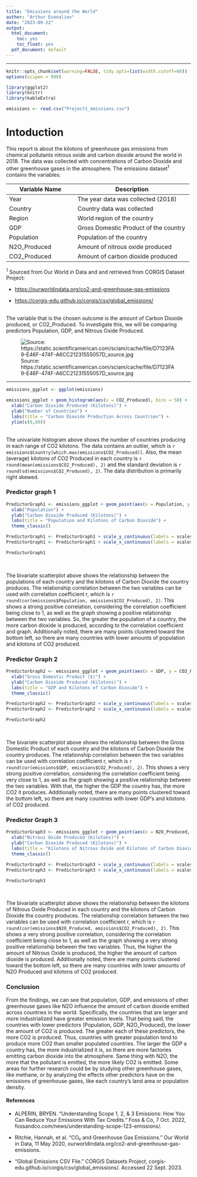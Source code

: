 ---
title: "Emissions around the World"
author: "Arthur Esenaliev"
date: "2023-09-22"
output: 
  html_document:
    toc: yes
    toc_float: yes
  pdf_document: default
---
*** 
```{r global_options, include=FALSE}
knitr::opts_chunk$set(warning=FALSE, tidy.opts=list(width.cutoff=60))
options(scipen = 999)
```

```{r include = FALSE}
library(ggplot2)
library(knitr)
library(kableExtra)
```

```{r echo = FALSE}
emissions <- read.csv("Project1_emissions.csv")
```

# __Intoduction__

This report is about the kilotons of greenhouse gas emissions from chemical pollutants nitrous oxide and carbon dioxide around the world in 2018. The data was collected with concentrations of Carbon Dioxide and other greenhouse gases in the atmosphere. The emissions dataset^1^ contains the variables:

| Variable Name       |                 Description                               |
|------------------------------------|-----------------------------------------------------------|
| Year                |                The year data was collected (2018)            |
| Country             |                Country data was collected                    |
| Region              |                World region of the country                   |
| GDP                 |                Gross Domestic Product of the country         |
| Population          |                Population of the country                     |
| N2O_Produced        |                Amount of nitrous oxide produced              |
| CO2_Produced        |                Amount of carbon dioxide produced             |



^1^ Sourced from Our World in Data and and retrieved from CORGIS Dataset Project:

* [https://ourworldindata.org/co2-and-greenhouse-gas-emissions](https://ourworldindata.org/co2-and-greenhouse-gas-emissions) 

* [https://corgis-edu.github.io/corgis/csv/global_emissions/](https://corgis-edu.github.io/corgis/csv/global_emissions/)

<br>
The variable that is the chosen outcome is the amount of Carbon Dioxide produced,  or CO2_Produced. To investigate this, we will be comparing predictors Population, GDP, and Nitrous Oxide Produced. 

![Source: https://static.scientificamerican.com/sciam/cache/file/D7123FA9-E46F-474F-A6CC21231555057D_source.jpg](emissions.jpg)

***

```{r echo = FALSE}
emissions_ggplot <- ggplot(emissions)

emissions_ggplot + geom_histogram(aes(x = CO2_Produced), bins = 50) +
  xlab("Carbon Dioxide Produced (Kilotons)") +
  ylab("Number of Countries") +
  labs(title = "Carbon Dioxide Production Across Countries") +
  ylim(c(0,60)) 

```
<br>
The univariate histogram above shows the number of countries producing in each range of CO2 kilotons. The data contains an outlier, which is `r emissions$Country[which.max(emissions$CO2_Produced)]`. Also, the mean (average) kilotons of CO2 Produced in each country is `r round(mean(emissions$CO2_Produced), 2)` and the standard deviation is `r round(sd(emissions$CO2_Produced), 2)`. The data distribution is primarily right skewed. 

### __Predictor graph 1__

```{r echo = FALSE}
PredictorGraph1 <- emissions_ggplot + geom_point(aes(x = Population, y = CO2_Produced)) +
  xlab("Population") +
  ylab("Carbon Dioxide Produced (Kilotons)") +
  labs(title = "Population and Kilotons of Carbon Dioxide") +
  theme_classic() 

PredictorGraph1 <- PredictorGraph1 + scale_y_continuous(labels = scales::comma)
PredictorGraph1 <- PredictorGraph1 + scale_x_continuous(labels = scales::comma)

PredictorGraph1

```
<br>

The bivariate scatterplot above shows the relationship between the populations of each country and the kilotons of Carbon Dioxide the country produces. The relationship correlation between the two variables can be used with correlation coefficient r, which is `r round(cor(emissions$Population, emissions$CO2_Produced), 2)`. This shows a strong positive correlation, considering the correlation coefficient being close to 1, as well as the graph showing a positive relationship between the two variables. So, the greater the population of a country, the more carbon dioxide is produced, according to the correlation coefficient and graph. Additionally noted, there are many points clustered toward the bottom left, so there are many countries with lower amounts of population and kilotons of CO2 produced.

### __Predictor Graph 2__ 

```{r echo = FALSE}
PredictorGraph2 <- emissions_ggplot + geom_point(aes(x = GDP, y = CO2_Produced)) +
  xlab("Gross Domestic Product ($)") +
  ylab("Carbon Dioxide Produced (Kilotons)") +
  labs(title = "GDP and Kilotons of Carbon Dioxide") +
  theme_classic() 

PredictorGraph2 <- PredictorGraph2 + scale_y_continuous(labels = scales::comma)
PredictorGraph2 <- PredictorGraph2 + scale_x_continuous(labels = scales::comma)

PredictorGraph2
```
<br>

The bivariate scatterplot above shows the relationship between the Gross Domestic Product of each country and the kilotons of Carbon Dioxide the country produces. The relationship correlation between the two variables can be used with correlation coefficient r, which is `r round(cor(emissions$GDP, emissions$CO2_Produced), 2)`. This shows a very strong positive correlation, considering the correlation coefficient being very close to 1, as well as the graph showing a positive relationship between the two variables. With that, the higher the GDP the country has, the more CO2 it produces. Additionally noted, there are many points clustered toward the bottom left, so there are many countries with lower GDP's and kilotons of CO2 produced.

### __Predictor Graph 3__

```{r echo = FALSE}
PredictorGraph3 <- emissions_ggplot + geom_point(aes(x = N2O_Produced, y = CO2_Produced)) +
  xlab("Nitrous Oxide Produced (Kilotons)") +
  ylab("Carbon Dioxide Produced (Kilotons)") +
  labs(title = "Kilotons of Nitrous Oxide and Kilotons of Carbon Dioxide") +
  theme_classic() 

PredictorGraph3 <- PredictorGraph3 + scale_y_continuous(labels = scales::comma)
PredictorGraph3 <- PredictorGraph3 + scale_x_continuous(labels = scales::comma)

PredictorGraph3
```
<br>

The bivariate scatterplot above shows the relationship between the kilotons of Nitrous Oxide Produced in each country and the kilotons of Carbon Dioxide the country produces. The relationship correlation between the two variables can be used with correlation coefficient r, which is `r round(cor(emissions$N2O_Produced, emissions$CO2_Produced), 2)`. This shows a very strong positive correlation, considering the correlation coefficient being close to 1, as well as the graph showing a very strong positive relationship between the two variables. Thus, the higher the amount of Nitrous Oxide is produced, the higher the amount of carbon dioxide is produced. Additionally noted, there are many points clustered toward the bottom left, so there are many countries with lower amounts of N2O Produced and kilotons of CO2 produced.

### Conclusion
From the findings, we can see that population, GDP, and emissions of other greenhouse gases like N2O influence the amount of carbon dioxide emitted across countries in the world. Specifically, the countries that are larger and more industrialized have greater emission levels. That being said, the countries with lower predictors (Population, GDP, N2O_Produced), the lower the amount of CO2 is produced. The greater each of these predictors, the more CO2 is produced. Thus, countries with greater population tend to produce more CO2 than smaller populated countries. The larger the GDP a country has, the more industrialized it is, so there are more factories emitting carbon dioxide into the atmosphere. Same thing with N2O, the more that the pollutant is emitted, the more likely CO2 is emitted. Some areas for further research could be by studying other greenhouse gases, like methane, or by analyzing the effects other predictors have on the emissions of greenhouse gases, like each country's land area or population density. 

#### __References__
* ALPERIN, BRYEN. “Understanding Scope 1, 2, &amp; 3 Emissions: How You Can Reduce Your Emissions With Tax Credits.” Foss &amp; Co, 7 Oct. 2022, fossandco.com/news/understanding-scope-123-emissions/. 

* Ritchie, Hannah, et al. “CO₂ and Greenhouse Gas Emissions.” Our World in Data, 11 May 2020, ourworldindata.org/co2-and-greenhouse-gas-emissions. 

* “Global Emissions CSV File.” CORGIS Datasets Project, corgis-edu.github.io/corgis/csv/global_emissions/. Accessed 22 Sept. 2023. 



